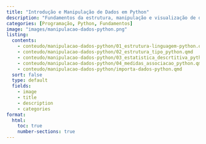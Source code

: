 ```yaml
---
title: "Introdução e Manipulação de Dados em Python"
description: "Fundamentos da estrutura, manipulação e visualização de dados em Python."
categories: [Programação, Python, Fundamentos]
image: "images/manipulacao-dados-python.png"
listing:
  contents: 
    - conteudo/manipulacao-dados-python/01_estrutura-linguagem-python.qmd
    - conteudo/manipulacao-dados-python/02_estrutura_tipo_python.qmd
    - conteudo/manipulacao-dados-python/03_estatistica_descrtitiva_python.qmd
    - conteudo/manipulacao-dados-python/04_medidas_associacao_python.qmd
    - conteudo/manipulacao-dados-python/importa-dados-python.qmd
  sort: false
  type: default
  fields: 
    - image
    - title
    - description
    - categories  
format:
  html:
    toc: true
    number-sections: true
---
```




